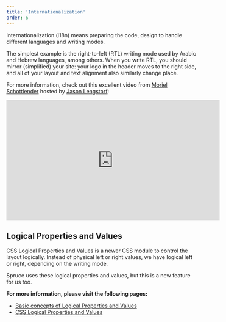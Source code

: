 ```yaml
---
title: 'Internationalization'
order: 6
---
```


<p class="lead">Internationalization (i18n) means preparing the code, design to handle different languages and writing modes.</p>

The simplest example is the right-to-left (RTL) writing mode used by Arabic and Hebrew languages, among others. When you write RTL, you should mirror (simplified) your site: your logo in the header moves to the right side, and all of your layout and text alignment also similarly change place.

For more information, check out this excellent video from [Moriel Schottlender](https://twitter.com/mooeypoo) hosted by [Jason Lengstorf](https://www.jason.af/):

<iframe width="560" height="315" src="https://www.youtube.com/embed/OHF2h1_fBCM" title="YouTube video player" frameborder="0" allow="accelerometer; autoplay; clipboard-write; encrypted-media; gyroscope; picture-in-picture" allowfullscreen></iframe>

## Logical Properties and Values

CSS Logical Properties and Values is a newer CSS module to control the layout logically. Instead of physical left or right values, we have logical left or right, depending on the writing mode.

Spruce uses these logical properties and values, but this is a new feature for us too.

**For more information, please visit the following pages:**

- [Basic concepts of Logical Properties and Values](https://developer.mozilla.org/en-US/docs/Web/CSS/CSS_Logical_Properties/Basic_concepts)
- [CSS Logical Properties and Values](https://developer.mozilla.org/en-US/docs/Web/CSS/CSS_Logical_Properties)
